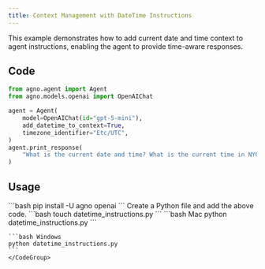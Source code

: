 ```yaml
---
title: Context Management with DateTime Instructions
---
```


This example demonstrates how to add current date and time context to agent instructions, enabling the agent to provide time-aware responses.

## Code

```python cookbook/agents/context_management/datetime_instructions.py
from agno.agent import Agent
from agno.models.openai import OpenAIChat

agent = Agent(
    model=OpenAIChat(id="gpt-5-mini"),
    add_datetime_to_context=True,
    timezone_identifier="Etc/UTC",
)
agent.print_response(
    "What is the current date and time? What is the current time in NYC?"
)
```

## Usage

<Steps>
  <Snippet file="create-venv-step.mdx" />

  <Step title="Install libraries">
    ```bash
    pip install -U agno openai
    ```
  </Step>

  <Snippet file="export-openai-api.mdx" />

  <Step title="Create a Python file">
    Create a Python file and add the above code.
    ```bash
    touch datetime_instructions.py
    ```
  </Step>

  <Step title="Run Agent">
    <CodeGroup>
    ```bash Mac
    python datetime_instructions.py
    ```
    
    ```bash Windows
    python datetime_instructions.py
    ```
    </CodeGroup>
  </Step>

  <Snippet file="find-all-cookbooks.mdx" />
</Steps>